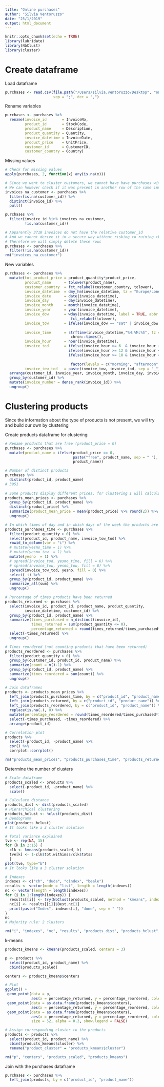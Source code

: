 ```yaml
---
title: "Online purchases"
author: "Silvia Ventoruzzo"
date: "25/1/2019"
output: html_document
---
```


```r
knitr::opts_chunk$set(echo = TRUE)
library(lubridate)
library(NbClust)
library(cluster)
```

# Create dataframe

Load dataframe
```r
purchases <- read.csv(file.path("/Users/silvia.ventoruzzo/Desktop", "online_retail.csv", fsep="/"), 
                      sep = ";", dec = ",")
```

Rename variables
```r
purchases <- purchases %>%
  rename(invoice_id       = InvoiceNo,
         product_id       = StockCode,
         product_name     = Description,
         product_quantity = Quantity,
         invoice_datetime = InvoiceDate,
         product_price    = UnitPrice,
         customer_id      = CustomerID,
         customer_country = Country)
```

Missing values
```r
# Check for missing values
apply(purchases, 2, function(x) any(is.na(x)))

# Since we want to cluster customers, we cannot have have purchases without the customer information
# We can however check if it was present in another row of the same invoice
invoices_na_customer <- purchases %>%
  filter(is.na(customer_id)) %>%
  distinct(invoice_id) %>%
  pull()

purchases %>%
  filter(invoice_id %in% invoices_na_customer,
         !is.na(customer_id))

# Apparently 3710 invoices do not have the relative customer_id
# And we cannot derive it in a secure way without risking to ruining the dataset for clusterin
# Therefore we will simply delete these rows
purchases <- purchases %>%
  filter(!is.na(customer_id))
rm("invoices_na_customer")
```

New variables
```r
purchases <- purchases %>%
  mutate(tot_product_price = product_quantity*product_price,
         product_name      = tolower(product_name),
         customer_country  = fct_relabel(customer_country, tolower),
         invoice_datetime  = dmy_hm(invoice_datetime, tz = "Europe/London"),
         invoice_date      = date(invoice_datetime),
         invoice_day       = day(invoice_datetime),
         invoice_month     = month(invoice_datetime),
         invoice_year      = year(invoice_datetime),
         invoice_dow       = wday(invoice_datetime, label = TRUE, abbr = TRUE) %>% 
                              fct_relabel(tolower),
         invoice_tow       = ifelse(invoice_dow == "sat" | invoice_dow == "sun", "weekend",
                                                                                 "workday"),
         invoice_time      = strftime(invoice_datetime,"%H:%M:%S", tz = "Europe/London") %>%
                              chron::times(),
         invoice_hour      = hour(invoice_datetime),
         invoice_tod       = ifelse(invoice_hour >= 6  & invoice_hour < 12, "morning",
                             ifelse(invoice_hour >= 12 & invoice_hour < 18, "afternoon",
                             ifelse(invoice_hour >= 18 & invoice_hour < 24, "evening",
                                                                            "night"))) %>%
                              factor(levels = c("morning", "afternoon", "evening", "night")),
         invoice_tow_tod   = paste(invoice_tow, invoice_tod, sep = "_")) %>%
  arrange(customer_id, invoice_year, invoice_month, invoice_day, invoice_hour) %>%
  group_by(customer_id) %>%
  mutate(invoice_number = dense_rank(invoice_id)) %>%
  ungroup()
```

# Clustering products

Since the information about the type of products is not present, we will try and build our own by clustering

Create products dataframe for clustering
```r
# Rename products that are free (product_price = 0)
purchases <- purchases %>%
  mutate(product_name = ifelse(product_price == 0, 
                               paste("free", product_name, sep = " "),
                               product_name))

# Number of distinct products
purchases %>%
  distinct(product_id, product_name)
# 3951
  
# Some products display different prices, for clustering I will calculate the average price
products_mean_prices <- purchases %>%  
  group_by(product_id, product_name) %>%
  distinct(product_price) %>%
  summarize(product_mean_price = mean(product_price) %>% round(2)) %>%
  ungroup()

# In which times of day and in which days of the week the products are being bought
products_purchases_time <- purchases %>%
  filter(product_quantity > 0) %>%
  select(product_id, product_name, invoice_tow_tod) %>%
  rowid_to_column(var = "i") %>%
  # mutate(yesno_time = 1) %>%
  # mutate(yesno_tow  = 1) %>%
  mutate(yesno  = 1) %>%
  # spread(invoice_tod, yesno_time, fill = 0) %>%
  # spread(invoice_tow, yesno_tow, fill = 0) %>%
  spread(invoice_tow_tod, yesno, fill = 0) %>%
  select(-i) %>%
  group_by(product_id, product_name) %>%
  summarize_all(sum) %>%
  ungroup()

# Percentage of times products have been returned
products_returned <- purchases %>%
  select(invoice_id, product_id, product_name, product_quantity,
         invoice_datetime, customer_id) %>%
  group_by(product_id, product_name) %>%
  summarize(times_purchased = n_distinct(invoice_id),
            times_returned = sum(product_quantity <= 0),
            percentage_returned = round(times_returned/times_purchased*100, 2)) %>%
  select(-times_returned) %>%
  ungroup()

# Times reordered (not counting products that have been returned)
products_reordered <- purchases %>%
  filter(product_quantity > 0) %>%
  group_by(customer_id, product_id, product_name) %>%
  summarize(count = n()-1) %>%
  group_by(product_id, product_name) %>%
  summarize(times_reordered = sum(count)) %>%
  ungroup()

# Join dataframes
products <- products_mean_prices %>%
  left_join(products_purchases_time, by = c("product_id", "product_name")) %>%
  left_join(products_returned, by = c("product_id", "product_name")) %>%
  left_join(products_reordered, by = c("product_id", "product_name")) %>%
  replace(is.na(.), 0) %>%
  mutate(percentage_reordered = round(times_reordered/times_purchased*100, 2)) %>%
  select(-times_purchased, -times_reordered) %>%
  arrange(product_id)

# Correlation plot
products %>%
  select(-product_id, -product_name) %>%
  cor() %>%
  corrplot::corrplot()

rm("products_mean_prices", "products_purchases_time", "products_returned", "products_reordered")
```

Determine the number of clusters
```r
# Scale dataframe
products_scaled <- products %>%
  select(-product_id, -product_name) %>%
  scale()

# Calculate distance
products_dist <- dist(products_scaled)
# Hierarchical clustering
products_hclust <- hclust(products_dist)
# Dendogramm
plot(products_hclust)
# It looks like a 3 cluster solution

# Total variance explained
tve <- rep(NA, 15)
for (k in 2:15) {
  clk <- kmeans(products_scaled, k)
  tve[k] <- 1-clk$tot.withinss/clk$totss
  }
plot(tve, type="b")
# It looks like a 3 cluster solution

# Indexes
indexes <- c("ch", "duda", "cindex", "beale")
results <- vector(mode = "list", length = length(indexes))
nc <- vector(length = length(indexes))
for (i in 1:length(indexes)) {
  results[[i]] <- try(NbClust(products_scaled, method = "kmeans", index = indexes[i]))
  nc[i] <- results[[i]]$Best.nc[1]
  print(paste("Index", indexes[i], "done", sep = " "))
}
nc
# Majority rule: 2 clusters

rm("i", "indexes", "nc", "results", "products_dist", "products_hclust", "tve", "clk", "k")
```

k-means
```r
products_kmeans <- kmeans(products_scaled, centers = 3)

p <- products %>%
  select(product_id, product_name) %>%
  cbind(products_scaled)

centers <- products_kmeans$centers

# Plot
ggplot() + 
 geom_point(data = p, 
            aes(x = percentage_returned, y = percentage_reordered, color = as.factor(products_kmeans$cluster))) + 
 geom_point(data = as.data.frame(products_kmeans$centers), 
            aes(x = percentage_returned, y = percentage_reordered, color = "purple")) +
 geom_point(data = as.data.frame(products_kmeans$centers), 
            aes(x = percentage_returned, y = percentage_reordered, color = "purple"),
            size = 52, alpha = 0.3, show.legend = FALSE)

# Assign corresponding cluster to the products
products <- products %>%
  select(product_id, product_name) %>%
  cbind(products_kmeans$cluster) %>%
  rename("product_cluster" = "products_kmeans$cluster")

rm("p", "centers", "products_scaled", "products_kmeans")
```

Join with the purchases dataframe
```r
purchases <- purchases %>%
  left_join(products, by = c("product_id", "product_name"))
```